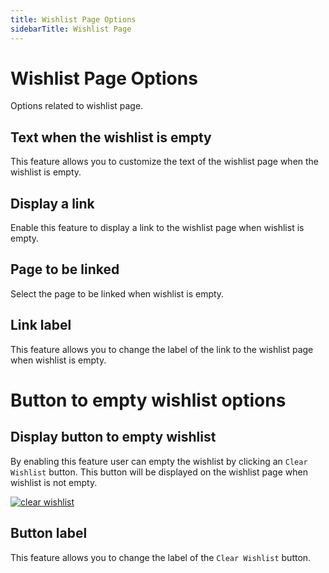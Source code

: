 ```yaml
---
title: Wishlist Page Options
sidebarTitle: Wishlist Page
---
```


# Wishlist Page Options

Options related to wishlist page.

## Text when the wishlist is empty

This feature allows you to customize the text of the wishlist page when the wishlist is empty.

## Display a link

Enable this feature to display a link to the wishlist page when wishlist is empty.


## Page to be linked

Select the page to be linked when wishlist is empty.


## Link label

This feature allows you to change the label of the link to the wishlist page when wishlist is empty.


# Button to empty wishlist options

## Display button to empty wishlist

By enabling this feature user can empty the wishlist by clicking an `Clear Wishlist` button. This button will be displayed on the wishlist page when wishlist is not empty.

[![clear wishlist](/products/wishlist/clear-wishlist.png)](/products/wishlist/clear-wishlist.png)


## Button label

This feature allows you to change the label of the `Clear Wishlist` button.
